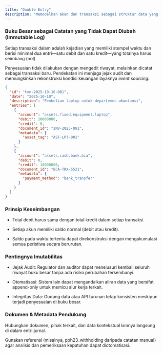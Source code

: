 ```yaml
---
title: "Double Entry"
description: "Memodelkan akun dan transaksi sebagai struktur data yang bersifat imutabel dan selalu seimbang."
---
```


### Buku Besar sebagai Catatan yang Tidak Dapat Diubah (Immutable Log)

Setiap transaksi dalam adalah kejadian yang memiliki stempel waktu dan berisi minimal dua entri—satu debit dan satu kredit—yang totalnya harus seimbang (nol).

Penyesuaian tidak dilakukan dengan mengedit riwayat, melainkan dicatat sebagai transaksi baru. Pendekatan ini menjaga jejak audit dan memungkinkan rekonstruksi kondisi keuangan layaknya *event sourcing*.

```json
{
  "id": "txn-2025-10-10-001",
  "date": "2025-10-10",
  "description": "Pembelian laptop untuk departemen akuntansi",
  "entries": [
    {
      "account": "assets.fixed.equipment.laptop",
      "debit": 10000000,
      "credit": 0,
      "document_id": "INV-2025-091",
      "metadata": {
        "asset_tag": "AST-LPT-001"
      }
    },
    {
      "account": "assets.cash.bank.bca",
      "debit": 0,
      "credit": 10000000,
      "document_id": "BCA-TRX-5521",
      "metadata": {
        "payment_method": "bank_transfer"
      }
    }
  ]
}
```

### Prinsip Keseimbangan
- Total debit harus sama dengan total kredit dalam setiap transaksi.

- Setiap akun memiliki saldo normal (debit atau kredit).

- Saldo pada waktu tertentu dapat direkonstruksi dengan mengakumulasi semua peristiwa secara berurutan.

### Pentingnya Imutabilitas
- Jejak Audit: Regulator dan auditor dapat menelusuri kembali seluruh riwayat buku besar tanpa ada risiko perubahan tersembunyi.

- Otomatisasi: Sistem lain dapat mengandalkan aliran data yang bersifat append-only untuk memicu alur kerja terkait.

- Integritas Data: Gudang data atau API turunan tetap konsisten meskipun terjadi penyesuaian di buku besar.

### Dokumen & Metadata Pendukung
Hubungkan dokumen, pihak terkait, dan data kontekstual lainnya langsung di dalam entri jurnal. 

Gunakan referensi (misalnya, pph23_withholding daripada catatan manual) agar analisis dan pemeriksaan kepatuhan dapat diotomatisasi.
